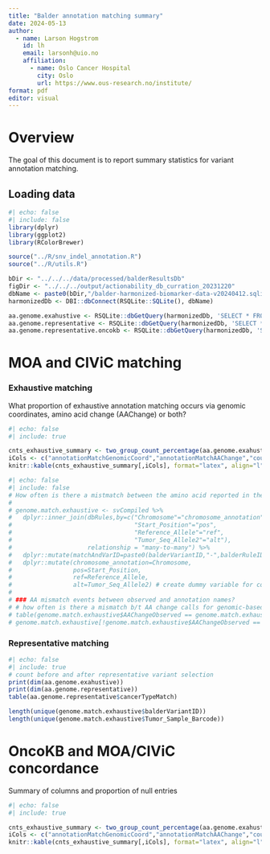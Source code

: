 ```yaml
---
title: "Balder annotation matching summary"
date: 2024-05-13
author:
  - name: Larson Hogstrom
    id: lh
    email: larsonh@uio.no
    affiliation: 
      - name: Oslo Cancer Hospital
        city: Oslo
        url: https://www.ous-research.no/institute/
format: pdf
editor: visual
---
```


# Overview

The goal of this document is to report summary statistics for variant annotation matching.

## Loading data

```r
#| echo: false
#| include: false
library(dplyr)
library(ggplot2)
library(RColorBrewer)

source("../R/snv_indel_annotation.R")
source("../R/utils.R")
```

```r
bDir <- "../../../data/processed/balderResultsDb"
figDir <- "../../../output/actionability_db_curration_20231220"
dbName <- paste0(bDir,"/balder-harmonized-biomarker-data-v20240412.sqlite")
harmonizedDb <- DBI::dbConnect(RSQLite::SQLite(), dbName)

aa.genome.exahustive <- RSQLite::dbGetQuery(harmonizedDb, 'SELECT * FROM exhaustiveClinicalAnnotatedPatientVariants')
aa.genome.representative <- RSQLite::dbGetQuery(harmonizedDb, 'SELECT * FROM representativeClinicalAnnotatedPatientVariants')
aa.genome.representative.oncokb <- RSQLite::dbGetQuery(harmonizedDb, 'SELECT * FROM representativeClinicalAnnotatedPatientVariantsWithOncoKB')
```

# MOA and CIViC matching

### Exhaustive matching

What proportion of exhaustive annotation matching occurs via genomic coordinates, amino acid change (AAChange) or both?

```r
#| echo: false
#| include: true

cnts_exhaustive_summary <- two_group_count_percentage(aa.genome.exahustive,"annotationMatchGenomicCoord","annotationMatchAAChange")
iCols <- c("annotationMatchGenomicCoord","annotationMatchAAChange","counts_and_percent")
knitr::kable(cnts_exhaustive_summary[,iCols], format="latex", align="l")
```

```r
#| echo: false
#| include: false
# How often is there a mistmatch between the amino acid reported in the MAF table from source study vs. the same genomic coordinates reported in the CIVIC/MOA annotation
# 
# genome.match.exhaustive <- svCompiled %>%
#   dplyr::inner_join(dbRules,by=c("Chromosome"="chromosome_annotation",
#                                  "Start_Position"="pos",
#                                  "Reference_Allele"="ref",
#                                  "Tumor_Seq_Allele2"="alt"),
#                     relationship = "many-to-many") %>%
#   dplyr::mutate(matchAndVarID=paste0(balderVariantID,"-",balderRuleID)) %>%
#   dplyr::mutate(chromosome_annotation=Chromosome,
#                 pos=Start_Position,
#                 ref=Reference_Allele,
#                 alt=Tumor_Seq_Allele2) # create dummy variable for combining
# 
# ### AA mismatch events between observed and annotation names? 
# # how often is there a mismatch b/t AA change calls for genomic-based targets? 
# table(genome.match.exhaustive$AAChangeObserved == genome.match.exhaustive$AAChange)
# genome.match.exhaustive[!genome.match.exhaustive$AAChangeObserved == genome.match.exhaustive$AAChange,c("AAChangeObserved","AAChange","source")]
```

### Representative matching

```r
#| echo: false
#| include: true
# count before and after representative variant selection
print(dim(aa.genome.exahustive))
print(dim(aa.genome.representative))
table(aa.genome.representative$cancerTypeMatch)

length(unique(genome.match.exhaustive$balderVariantID))
length(unique(genome.match.exhaustive$Tumor_Sample_Barcode))

```

# OncoKB and MOA/CIViC concordance

Summary of columns and proportion of null entries

```r
#| echo: false
#| include: true

cnts_exhaustive_summary <- two_group_count_percentage(aa.genome.exahustive,"annotationMatchGenomicCoord","annotationMatchAAChange")
iCols <- c("annotationMatchGenomicCoord","annotationMatchAAChange","counts_and_percent")
knitr::kable(cnts_exhaustive_summary[,iCols], format="latex", align="l")
```
